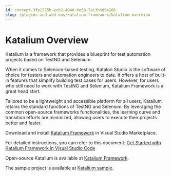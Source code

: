```yaml
---
id: concept-3fe2775b-ecb2-4040-8e50-7ec3b6894266
slug: /plugins-and-add-ons/katalium-framework/katalium-overview
---
```


# Katalium Overview

Katalium is a framework that provides a blueprint for test automation projects based on TestNG and Selenium.

When it comes to Selenium-based testing, Katalon Studio is the software of choice for testers and automation engineers to date. It offers a host of built-in features that simplify building test cases for users. However, for users who still need to work with TestNG and Selenium, Katalium Framework is a great head start.

Tailored to be a lightweight and accessible platform for all users, Katalium retains the standard functions of TestNG and Selenium. By leveraging the common open-source frameworks functionalities, the learning curve and transition efforts are minimized, allowing users to execute their projects better and faster.

Download and install [Katalium Framework](https://marketplace.visualstudio.com/items?itemName=katalon-llc.katalium) in Visual Studio Marketplace.

For detailed instructions, you can refer to this document: [Get Started with Katalium Framework in Visual Studio Code](/plugins-and-add-ons/katalium-framework/get-started/katalium-framework-in-visual-studio-code)

Open-source Katalium is available at [Katalium Framework](https://github.com/katalon-studio/katalium).

The sample project is available at [Katalium sample](https://github.com/katalon-studio/katalium-sample).